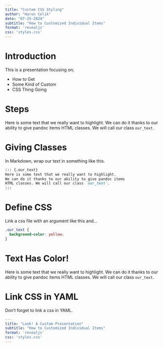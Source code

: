 ```yaml
---
title: "Custom CSS Styling"
author: "Harun Celik"
date: "07-25-2024"
subtitle: "How to Customized Individual Items"
format: 'revealjs'
css: 'styles.css'
---
```


# Introduction

This is a presentation focusing on;

* How to Get
* Some Kind of Custom
* CSS Thing Going

# Steps

Here is some text that we really want to highlight.
We can do it thanks to our ability to give pandoc items
HTML classes. We will call our class `our_text`.

# Giving Classes
In Markdown, wrap our text in something like this.

```markdown
::: {.our_text}
Here is some text that we really want to highlight.
We can do it thanks to our ability to give pandoc items
HTML classes. We will call our class `our_text`.
:::

```
# Define CSS
Link a css file with an argument like this and...

```css
.our_text {
  background-color: yellow;
}
```

# Text Has Color!

::: {.our_text}
Here is some text that we really want to highlight.
We can do it thanks to our ability to give pandoc items
HTML classes. We will call our class `our_text`.
:::

# Link CSS in YAML
Don't forget to link a css in YAML.

```YAML
---
title: "Look! A Custom Presentation"
subtitle: "How to Customized Individual Items"
format: 'revealjs'
css: 'styles.css'
---
```